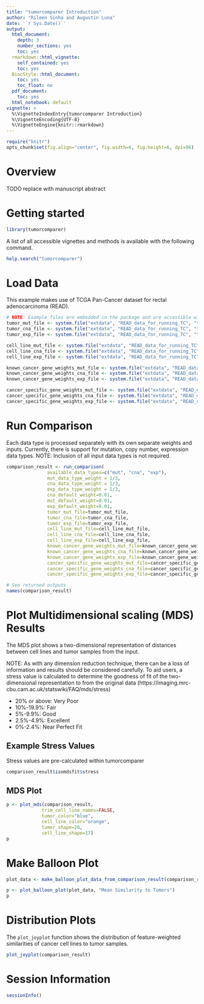 ```yaml
---
title: "tumorcomparer Introduction"
author: "Rileen Sinha and Augustin Luna"
date: '`r Sys.Date()`'
output:
  html_document:
    depth: 3
    number_sections: yes
    toc: yes
  rmarkdown::html_vignette:
    self_contained: yes
    toc: yes
  BiocStyle::html_document:
    toc: yes
    toc_float: no
  pdf_document:
    toc: yes
  html_notebook: default
vignette: >
  %\VignetteIndexEntry{tumorcomparer Introduction}
  %\VignetteEncoding{UTF-8}
  %\VignetteEngine{knitr::rmarkdown}
---
```


```r
require("knitr")
opts_chunk$set(fig.align="center", fig.width=6, fig.height=6, dpi=96)
```

# Overview

TODO replace with manuscript abstract

# Getting started 
```r
library(tumorcomparer)
```

A list of all accessible vignettes and methods is available with the following command.

```r
help.search("tumorcomparer")
```

# Load Data

This example makes use of TCGA Pan-Cancer dataset for rectal adenocarcinoma (READ). 

```r
# NOTE: Example files are embedded in the package and are accessible with system.file()
tumor_mut_file <- system.file("extdata", "READ_data_for_running_TC", "tumor_mut.txt", package="tumorcomparer")
tumor_cna_file <- system.file("extdata", "READ_data_for_running_TC", "tumor_cna.txt", package="tumorcomparer")
tumor_exp_file <- system.file("extdata", "READ_data_for_running_TC", "tumor_exp.txt", package="tumorcomparer")

cell_line_mut_file <- system.file("extdata", "READ_data_for_running_TC", "cell_line_mut.txt", package="tumorcomparer")
cell_line_cna_file <- system.file("extdata", "READ_data_for_running_TC", "cell_line_cna.txt", package="tumorcomparer")
cell_line_exp_file <- system.file("extdata", "READ_data_for_running_TC", "cell_line_exp.txt", package="tumorcomparer")

known_cancer_gene_weights_mut_file <- system.file("extdata", "READ_data_for_running_TC", "default_weights_for_known_cancer_genes_mut.txt", package="tumorcomparer")
known_cancer_gene_weights_cna_file <- system.file("extdata", "READ_data_for_running_TC", "default_weights_for_known_cancer_genes_cna.txt", package="tumorcomparer")
known_cancer_gene_weights_exp_file <- system.file("extdata", "READ_data_for_running_TC", "default_weights_for_known_cancer_genes_exp.txt", package="tumorcomparer")

cancer_specific_gene_weights_mut_file <- system.file("extdata", "READ_data_for_running_TC", "genes_and_weights_mut.txt", package="tumorcomparer")
cancer_specific_gene_weights_cna_file <- system.file("extdata", "READ_data_for_running_TC", "genes_and_weights_cna.txt", package="tumorcomparer")
cancer_specific_gene_weights_exp_file <- system.file("extdata", "READ_data_for_running_TC", "genes_and_weights_exp.txt", package="tumorcomparer")
```

# Run Comparison

Each data type is processed separately with its own separate weights and inputs. Currently, there is support for mutation, copy number, expression data types. NOTE: Inclusion of all input data types is not required. 

```r
comparison_result <- run_comparison(
               available_data_types=c("mut", "cna", "exp"), 
               mut_data_type_weight = 1/3,
               cna_data_type_weight = 1/3,
               exp_data_type_weight = 1/3,
               cna_default_weight=0.01, 
               mut_default_weight=0.01,
               exp_default_weight=0.01,
               tumor_mut_file=tumor_mut_file, 
               tumor_cna_file=tumor_cna_file, 
               tumor_exp_file=tumor_exp_file, 
               cell_line_mut_file=cell_line_mut_file, 
               cell_line_cna_file=cell_line_cna_file, 
               cell_line_exp_file=cell_line_exp_file, 
               known_cancer_gene_weights_mut_file=known_cancer_gene_weights_mut_file, 
               known_cancer_gene_weights_cna_file=known_cancer_gene_weights_cna_file, 
               known_cancer_gene_weights_exp_file=known_cancer_gene_weights_exp_file, 
               cancer_specific_gene_weights_mut_file=cancer_specific_gene_weights_mut_file, 
               cancer_specific_gene_weights_cna_file=cancer_specific_gene_weights_cna_file, 
               cancer_specific_gene_weights_exp_file=cancer_specific_gene_weights_exp_file)

# See returned outputs
names(comparison_result)
```

# Plot Multidimensional scaling (MDS) Results

The MDS plot shows a two-dimensional representation of distances between cell lines and tumor samples from the input. 

NOTE: As with any dimension reduction technique, there can be a loss of information and results should be considered carefully. To aid users, a stress value is calculated to determine the goodness of fit of the two-dimensional representation to from the original data (https://imaging.mrc-cbu.cam.ac.uk/statswiki/FAQ/mds/stress)

* 20% or above: Very Poor
* 10%-19.9%: Fair
* 5%-9.9%: Good
* 2.5%-4.9%: Excellent
* 0%-2.4%: Near Perfect Fit

## Example Stress Values 

Stress values are pre-calculated within tumorcomparer

```r
comparison_result$isomdsfit$stress
```

## MDS Plot

```r
p <- plot_mds(comparison_result,
             trim_cell_line_names=FALSE,
             tumor_color="blue",
             cell_line_color="orange",
             tumor_shape=20,
             cell_line_shape=17)
p
```

# Make Balloon Plot 
```r
plot_data <- make_balloon_plot_data_from_comparison_result(comparison_result)

p <- plot_balloon_plot(plot_data, "Mean Similarity to Tumors")
p
```

# Distribution Plots

The `plot_joyplot` function shows the distribution of feature-weighted similarities of cancer cell lines to tumor samples. 

```r
plot_joyplot(comparison_result)
```

# Session Information
```r
sessionInfo()
```






